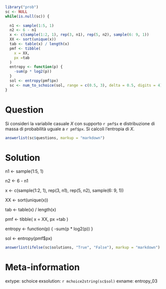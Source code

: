 ```r

library("prob")
sc <- NULL
while(is.null(sc)) {
  
  n1 <- sample(1:5, 1)
  n2 <- 6 - n1
  x <- c(sample(1:2, 1), rep(3, n1), rep(5, n2), sample(6: 9, 1))
  XX <- sort(unique(x))
  tab <- table(x) / length(x)
  pmf <- tibble(
    x = XX,
    px =tab
  )
  entropy <- function(p) {
    -sum(p * log2(p))
  }
  sol <- entropy(pmf$px)
  sc <- num_to_schoice(sol, range = c(0.5, 3), delta = 0.5, digits = 4)
}
```

Question
========
Si consideri la variabile casuale $X$ con supporto `r pmf$x` e distribuzione di massa di probabilità uguale a `r pmf$px`. Si calcoli l'entropia di $X$.

```r
answerlist(sc$questions, markup = "markdown")
```


Solution
========

  n1 <- sample(1:5, 1)
  
  n2 <- 6 - n1
  
  x <- c(sample(1:2, 1), rep(3, n1), rep(5, n2), sample(6: 9, 1))
  
  XX <- sort(unique(x))
  
  tab <- table(x) / length(x)
  
  pmf <- tibble(
    x = XX,
    px =tab
  )
  
  entropy <- function(p) {
    -sum(p * log2(p))
  }
  
  sol <- entropy(pmf$px)

```r
answerlist(ifelse(sc$solutions, "True", "False"), markup = "markdown")
```

Meta-information
================
extype: schoice
exsolution: `r mchoice2string(sc$sol)`
exname: entropy_03
